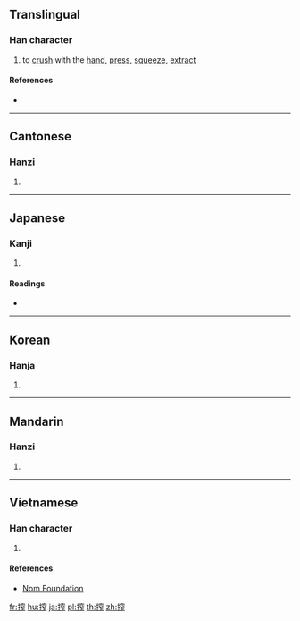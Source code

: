 ==Translingual==

===Han character===
{{Han char|rn=64|rad=手|as=10|sn=13|four=53011|canj=QJCS|ids=⿰扌窄}}

# to [[crush]] with the [[hand]], [[press]], [[squeeze]], [[extract]]

====References====
* {{Han ref|kx=0449.081|dkj=12553|dj=0799.290|hdz=31937.040|uh=643E|ud=25662|bh=B763|bd=46947}}

----

==Cantonese==

===Hanzi===
{{yue-hanzi|jyut=[[zaa3]]|y=ja3}}

# {{defn|lang=yue|sort=手10}}

----

==Japanese==

===Kanji===
{{ja-kanji|grade=c|rs=手10}}

# {{defn|lang=ja|sort=手10}}

====Readings====
* {{ja-readings|kanyoon=[[さく]] (saku)|kun=[[しぼる]] (shiboru)}}

----

==Korean==

===Hanja===
{{ko-hanja|hangeul=착|eumhun=|rv=chak|mr=ch'ak|y=chak}}

# {{defn|lang=ko|sort=手10}}

----

==Mandarin==

===Hanzi===
{{cmn-hanzi|pin=[[zhà]] ([[zha4]])|wg=cha<sup>4</sup>}}

# {{defn|lang=cmn|sort=手10}}

----

==Vietnamese==

===Han character===
{{vi-hantu|rs=手10|trá}}

# {{defn|lang=vi|sort=手10}}

====References====
* [http://nomfoundation.org/common/nom_details.php?codepoint=643e Nom Foundation]

[[fr:搾]]
[[hu:搾]]
[[ja:搾]]
[[pl:搾]]
[[th:搾]]
[[zh:搾]]